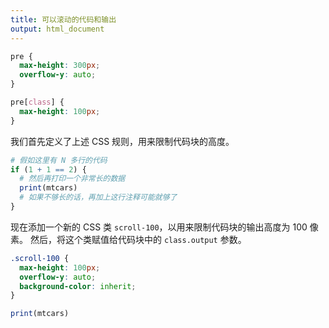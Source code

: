 ```yaml
---
title: 可以滚动的代码和输出
output: html_document
---
```


```css
pre {
  max-height: 300px;
  overflow-y: auto;
}

pre[class] {
  max-height: 100px;
}
```

我们首先定义了上述 CSS 规则，用来限制代码块的高度。

```r
# 假如这里有 N 多行的代码
if (1 + 1 == 2) {
  # 然后再打印一个非常长的数据
  print(mtcars)
  # 如果不够长的话，再加上这行注释可能就够了
}
```

现在添加一个新的 CSS 类 `scroll-100`，以用来限制代码块的输出高度为 100 像素。
然后，将这个类赋值给代码块中的 `class.output` 参数。


```css
.scroll-100 {
  max-height: 100px;
  overflow-y: auto;
  background-color: inherit;
}
```

```r
print(mtcars)
```

